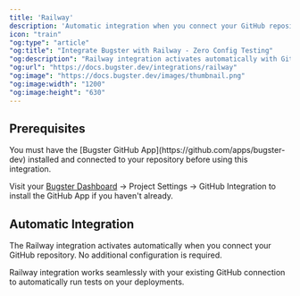 ```yaml
---
title: 'Railway'
description: 'Automatic integration when you connect your GitHub repository'
icon: "train"
"og:type": "article"
"og:title": "Integrate Bugster with Railway - Zero Config Testing"
"og:description": "Railway integration activates automatically with GitHub connection. Test deployments, validate PRs, and ship confidently with automated quality checks."
"og:url": "https://docs.bugster.dev/integrations/railway"
"og:image": "https://docs.bugster.dev/images/thumbnail.png"
"og:image:width": "1200"
"og:image:height": "630"
---
```


## Prerequisites

<Warning>
You must have the [Bugster GitHub App](https://github.com/apps/bugster-dev) installed and connected to your repository before using this integration.
</Warning>

Visit your [Bugster Dashboard](https://app.bugster.dev) → Project Settings → GitHub Integration to install the GitHub App if you haven't already.

## Automatic Integration

<Check>
The Railway integration activates automatically when you connect your GitHub repository. No additional configuration is required.
</Check>

Railway integration works seamlessly with your existing GitHub connection to automatically run tests on your deployments.
